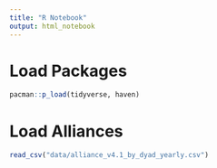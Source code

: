 ```yaml
---
title: "R Notebook"
output: html_notebook
---
```


# Load Packages

```r
pacman::p_load(tidyverse, haven)
```

# Load Alliances

```r
read_csv("data/alliance_v4.1_by_dyad_yearly.csv")
```

